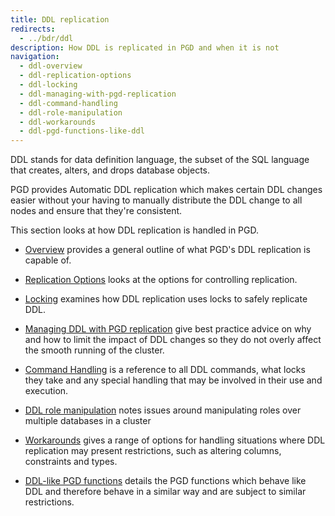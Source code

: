 ```yaml
---
title: DDL replication
redirects: 
  - ../bdr/ddl
description: How DDL is replicated in PGD and when it is not
navigation:
  - ddl-overview
  - ddl-replication-options
  - ddl-locking
  - ddl-managing-with-pgd-replication
  - ddl-command-handling
  - ddl-role-manipulation
  - ddl-workarounds
  - ddl-pgd-functions-like-ddl
---
```


DDL stands for data definition language, the subset of the SQL
language that creates, alters, and drops database objects.

PGD provides Automatic DDL replication which makes certain DDL changes easier without your having to manually distribute the DDL change to all nodes and ensure that they're consistent.

This section looks at how DDL replication is handled in PGD.

* [Overview](ddl-overview) provides a general outline of what PGD's DDL replication is capable of.

* [Replication Options](ddl-replication-options) looks at the options for controlling replication.

* [Locking](ddl-locking) examines how DDL replication uses locks to safely replicate DDL.

* [Managing DDL with PGD replication](ddl-managing-with-pgd-replication) give best practice advice on why and how to limit the impact of DDL changes so they do not overly affect the smooth running of the cluster.

* [Command Handling](ddl-command-handling) is a reference to all DDL commands, what locks they take and any special handling that may be involved in their use and execution.

* [DDL role manipulation](ddl-role-manipulation) notes issues around manipulating roles over multiple databases in a cluster

* [Workarounds](ddl-workarounds) gives a range of options for handling situations where DDL replication may present restrictions, such as altering columns, constraints and types.

* [DDL-like PGD functions](ddl-pgd-functions-like-ddl) details the PGD functions which behave like DDL and therefore behave in a similar way and are subject to similar restrictions.


